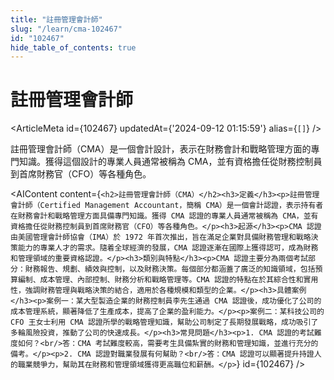 ```yaml
---
title: "註冊管理會計師"
slug: "/learn/cma-102467"
id: "102467"
hide_table_of_contents: true
---
```



# 註冊管理會計師

<ArticleMeta id={102467} updatedAt={'2024-09-12 01:15:59'} alias={`[]`} />
<div className='border-solid border-b border-t-0 my-4 border-[var(--ifm-color-gray-300)]' />

註冊管理會計師（CMA）是一個會計設計，表示在財務會計和戰略管理方面的專門知識。獲得這個設計的專業人員通常被稱為 CMA，並有資格擔任從財務控制員到首席財務官（CFO）等各種角色。

<AIContent content={`<h2>註冊管理會計師（CMA）</h2><h3>定義</h3><p>註冊管理會計師（Certified Management Accountant，簡稱 CMA）是一個會計認證，表示持有者在財務會計和戰略管理方面具備專門知識。獲得 CMA 認證的專業人員通常被稱為 CMA，並有資格擔任從財務控制員到首席財務官（CFO）等各種角色。</p><h3>起源</h3><p>CMA 認證由美國管理會計師協會（IMA）於 1972 年首次推出，旨在滿足企業對具備財務管理和戰略決策能力的專業人才的需求。隨着全球經濟的發展，CMA 認證逐漸在國際上獲得認可，成為財務和管理領域的重要資格認證。</p><h3>類別與特點</h3><p>CMA 認證主要分為兩個考試部分：財務報告、規劃、績效與控制，以及財務決策。每個部分都涵蓋了廣泛的知識領域，包括預算編制、成本管理、內部控制、財務分析和戰略管理等。CMA 認證的特點在於其綜合性和實用性，強調財務管理與戰略決策的結合，適用於各種規模和類型的企業。</p><h3>具體案例</h3><p>案例一：某大型製造企業的財務控制員李先生通過 CMA 認證後，成功優化了公司的成本管理系統，顯著降低了生產成本，提高了企業的盈利能力。</p><p>案例二：某科技公司的 CFO 王女士利用 CMA 認證所學的戰略管理知識，幫助公司制定了長期發展戰略，成功吸引了多輪風險投資，推動了公司的快速成長。</p><h3>常見問題</h3><p>1. CMA 認證的考試難度如何？<br/>答：CMA 考試難度較高，需要考生具備紮實的財務和管理知識，並進行充分的備考。</p><p>2. CMA 認證對職業發展有何幫助？<br/>答：CMA 認證可以顯著提升持證人的職業競爭力，幫助其在財務和管理領域獲得更高職位和薪酬。</p>`} id={102467} />
